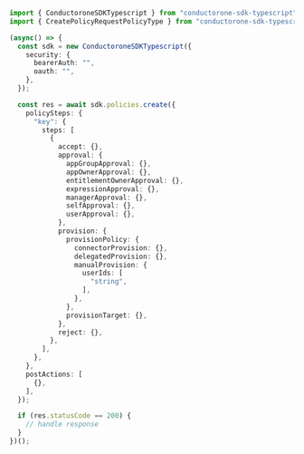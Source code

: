 ```typescript C1ApiPolicyV1PoliciesCreate.ts
import { ConductoroneSDKTypescript } from "conductorone-sdk-typescript";
import { CreatePolicyRequestPolicyType } from "conductorone-sdk-typescript/dist/sdk/models/shared";

(async() => {
  const sdk = new ConductoroneSDKTypescript({
    security: {
      bearerAuth: "",
      oauth: "",
    },
  });

  const res = await sdk.policies.create({
    policySteps: {
      "key": {
        steps: [
          {
            accept: {},
            approval: {
              appGroupApproval: {},
              appOwnerApproval: {},
              entitlementOwnerApproval: {},
              expressionApproval: {},
              managerApproval: {},
              selfApproval: {},
              userApproval: {},
            },
            provision: {
              provisionPolicy: {
                connectorProvision: {},
                delegatedProvision: {},
                manualProvision: {
                  userIds: [
                    "string",
                  ],
                },
              },
              provisionTarget: {},
            },
            reject: {},
          },
        ],
      },
    },
    postActions: [
      {},
    ],
  });

  if (res.statusCode == 200) {
    // handle response
  }
})();
```
